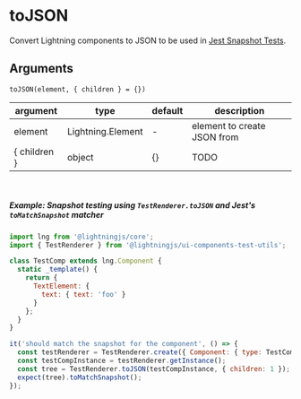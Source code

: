 <!--
  Copyright 2023 Comcast Cable Communications Management, LLC

  Licensed under the Apache License, Version 2.0 (the "License");
  you may not use this file except in compliance with the License.
  You may obtain a copy of the License at

  http://www.apache.org/licenses/LICENSE-2.0

  Unless required by applicable law or agreed to in writing, software
  distributed under the License is distributed on an "AS IS" BASIS,
  WITHOUT WARRANTIES OR CONDITIONS OF ANY KIND, either express or implied.
  See the License for the specific language governing permissions and
  limitations under the License.

  SPDX-License-Identifier: Apache-2.0
-->


<Meta title="Unit Testing / Test Renderer / toJSON" />

# toJSON

Convert Lightning components to JSON to be used in [Jest Snapshot Tests](https://jestjs.io/docs/snapshot-testing).

## Arguments

`toJSON(element, { children } = {})`

| argument     | type              | default | description                 |
| ------------ | ----------------- | ------- | --------------------------- |
| element      | Lightning.Element | -       | element to create JSON from |
| { children } | object            | {}      | TODO                        |

<br />

##### Example: Snapshot testing using `TestRenderer.toJSON` and Jest's `toMatchSnapshot` matcher

```js
import lng from '@lightningjs/core';
import { TestRenderer } from '@lightningjs/ui-components-test-utils';

class TestComp extends lng.Component {
  static _template() {
    return {
      TextElement: {
        text: { text: 'foo' }
      }
    };
  }
}

it('should match the snapshot for the component', () => {
  const testRenderer = TestRenderer.create({ Component: { type: TestComp } });
  const testCompInstance = testRenderer.getInstance();
  const tree = TestRenderer.toJSON(testCompInstance, { children: 1 });
  expect(tree).toMatchSnapshot();
});
```
